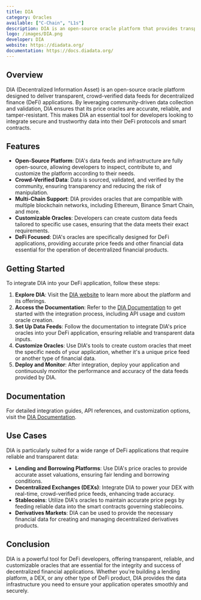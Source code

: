 ```yaml
---
title: DIA
category: Oracles
available: ["C-Chain", "L1s"]
description: DIA is an open-source oracle platform that provides transparent, crowd-verified price oracles for DeFi applications.
logo: /images/DIA.png
developer: DIA
website: https://diadata.org/
documentation: https://docs.diadata.org/
---
```


## Overview

DIA (Decentralized Information Asset) is an open-source oracle platform designed to deliver transparent, crowd-verified data feeds for decentralized finance (DeFi) applications. By leveraging community-driven data collection and validation, DIA ensures that its price oracles are accurate, reliable, and tamper-resistant. This makes DIA an essential tool for developers looking to integrate secure and trustworthy data into their DeFi protocols and smart contracts.

## Features

- **Open-Source Platform**: DIA's data feeds and infrastructure are fully open-source, allowing developers to inspect, contribute to, and customize the platform according to their needs.
- **Crowd-Verified Data**: Data is sourced, validated, and verified by the community, ensuring transparency and reducing the risk of manipulation.
- **Multi-Chain Support**: DIA provides oracles that are compatible with multiple blockchain networks, including Ethereum, Binance Smart Chain, and more.
- **Customizable Oracles**: Developers can create custom data feeds tailored to specific use cases, ensuring that the data meets their exact requirements.
- **DeFi Focused**: DIA's oracles are specifically designed for DeFi applications, providing accurate price feeds and other financial data essential for the operation of decentralized financial products.

## Getting Started

To integrate DIA into your DeFi application, follow these steps:

1. **Explore DIA**: Visit the [DIA website](https://diadata.org/) to learn more about the platform and its offerings.
2. **Access the Documentation**: Refer to the [DIA Documentation](https://docs.diadata.org/) to get started with the integration process, including API usage and custom oracle creation.
3. **Set Up Data Feeds**: Follow the documentation to integrate DIA's price oracles into your DeFi application, ensuring reliable and transparent data inputs.
4. **Customize Oracles**: Use DIA's tools to create custom oracles that meet the specific needs of your application, whether it's a unique price feed or another type of financial data.
5. **Deploy and Monitor**: After integration, deploy your application and continuously monitor the performance and accuracy of the data feeds provided by DIA.

## Documentation

For detailed integration guides, API references, and customization options, visit the [DIA Documentation](https://docs.diadata.org/).

## Use Cases

DIA is particularly suited for a wide range of DeFi applications that require reliable and transparent data:

- **Lending and Borrowing Platforms**: Use DIA's price oracles to provide accurate asset valuations, ensuring fair lending and borrowing conditions.
- **Decentralized Exchanges (DEXs)**: Integrate DIA to power your DEX with real-time, crowd-verified price feeds, enhancing trade accuracy.
- **Stablecoins**: Utilize DIA's oracles to maintain accurate price pegs by feeding reliable data into the smart contracts governing stablecoins.
- **Derivatives Markets**: DIA can be used to provide the necessary financial data for creating and managing decentralized derivatives products.

## Conclusion

DIA is a powerful tool for DeFi developers, offering transparent, reliable, and customizable oracles that are essential for the integrity and success of decentralized financial applications. Whether you're building a lending platform, a DEX, or any other type of DeFi product, DIA provides the data infrastructure you need to ensure your application operates smoothly and securely.

